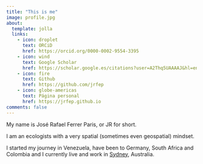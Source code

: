 ```yaml
---
title: "This is me"
image: profile.jpg
about:
  template: jolla
  links:
    - icon: droplet
      text: ORCiD
      href: https://orcid.org/0000-0002-9554-3395
    - icon: wind
      text: Google Scholar
      href: https://scholar.google.es/citations?user=A2Thq5UAAAAJ&hl=en
    - icon: fire
      text: Github
      href: https://github.com/jrfep
    - icon: globe-americas
      text: Página personal
      href: https://jrfep.github.io
comments: false
---
```


My name is José Rafael Ferrer Paris, or JR for short. 

I am an ecologists with a very spatial (sometimes even geospatial) mindset.

I started my journey in Venezuela, have been to Germany, South Africa and Colombia and I currently live and work in [Sydney](index.qmd#category=Sydney), Australia. 


